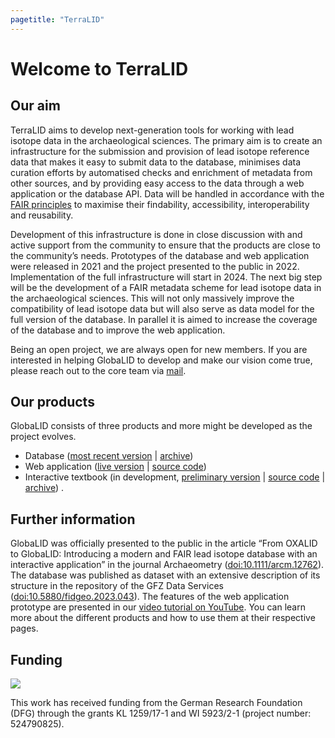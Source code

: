 ```yaml
---
pagetitle: "TerraLID"
---
```


<!-- include mailing list prominently -->

# Welcome to TerraLID

## Our aim
TerraLID aims to develop next-generation tools for working with lead isotope data in the archaeological sciences. The primary aim is to create an infrastructure for the submission and provision of lead isotope reference data that makes it easy to submit data to the database, minimises data curation efforts by automatised checks and enrichment of metadata from other sources, and by providing easy access to the data through a web application or the database API. Data will be handled in accordance with the [FAIR principles](https://www.go-fair.org/) to maximise their findability, accessibility, interoperability and reusability. 

Development of this infrastructure is done in close discussion with and active support from the community to ensure that the products are close to the community's needs. Prototypes of the database and web application were released in 2021 and the project presented to the public in 2022. Implementation of the full infrastructure will start in 2024. The next big step will be the development of a FAIR metadata scheme for lead isotope data in the archaeological sciences. This will not only massively improve the compatibility of lead isotope data but will also serve as data model for the full version of the database. In parallel it is aimed to increase the coverage of the database and to improve the web application. 

Being an open project, we are always open for new members. If you are interested in helping GlobaLID to develop and make our vision come true, please reach out to the core team via [mail](mailto:globalid@bergbaumuseum.de?subject=GlobaLID). 

## Our products
GlobaLID consists of three products and more might be developed as the project evolves. 

* Database ([most recent version](https://github.com/archmetalDBM/GlobaLID-database) | [archive](https://doi.org/10.5880/fidgeo.2023.043))
* Web application ([live version](https://globalid.dmt-lb.de/) | [source code](https://github.com/archmetalDBM/GlobaLID-App))
* Interactive textbook (in development, [preliminary version](https://archmetaldbm.github.io/GlobaLID-Edu/) | [source code](https://github.com/archmetalDBM/GlobaLID-Edu) | [archive](https://doi.org/10.5281/zenodo.10205820)) .

## Further information
GlobaLID was officially presented to the public in the article "From OXALID to GlobaLID: Introducing a modern and FAIR lead isotope database with an interactive application" in the journal Archaeometry ([doi:10.1111/arcm.12762](https://doi.org/10.1111/arcm.12762)). The database was published as dataset with an extensive description of its structure in the repository of the GFZ Data Services ([doi:10.5880/fidgeo.2023.043](https://doi.org/10.5880/fidgeo.2023.043)). The features of the web application prototype are presented in our [video tutorial on YouTube](https://www.youtube.com/watch?v=qwKStMc-068). You can learn more about the different products and how to use them at their respective pages. 

## Funding

::: {layout="[ 50 , 50 ]"}

::: {#column-image}
![](assets/dfg_logo.gif){fig-alt="DFG logo"}
:::

::: {#column-text}
This work has received funding from the German Research Foundation (DFG) through the grants KL 1259/17-1 and WI 5923/2-1 (project number: 524790825).
:::

:::

